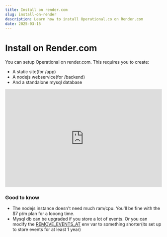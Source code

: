```yaml
---
title: Install on render.com
slug: install-on-render
description: Learn how to install Operational.co on Render.com
date: 2025-03-15
---
```



# Install on Render.com

You can setup Operational on render.com. This requires you to create:

- A static site(for /app)
- A nodejs webservice(for /backend)
- And a standalone mysql database

<iframe width="100%" height="315" src="https://www.youtube.com/embed/Rn3SoXFbMRs?si=1-AI8eC0MkC0coX1" title="YouTube video player" frameborder="0" allow="accelerometer; autoplay; clipboard-write; encrypted-media; gyroscope; picture-in-picture; web-share" referrerpolicy="strict-origin-when-cross-origin" allowfullscreen></iframe>

### Good to know

- The nodejs instance doesn't need much ram/cpu. You'll be fine with the $7 p/m plan for a looong time.
- Mysql db can be upgraded if you store a lot of events. Or you can modify the <a href="/selfhosted/setup-env">REMOVE_EVENTS_AT</a> env var to something shorter(its set up to store events for at least 1 year)

